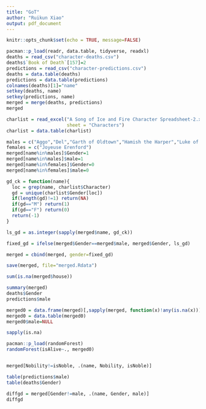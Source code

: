 ```yaml
---
title: "GoT"
author: "Ruikun Xiao"
output: pdf_document
---
```


```r
knitr::opts_chunk$set(echo = TRUE, message=FALSE)
```

```r
pacman::p_load(readr, data.table, tidyverse, readxl)
deaths = read_csv("character-deaths.csv")
deaths$`Book of Death`[157]=2
predictions = read_csv("character-predictions.csv")
deaths = data.table(deaths)
predictions = data.table(predictions)
colnames(deaths)[1]="name"
setkey(deaths, name)
setkey(predictions, name)
merged = merge(deaths, predictions)
merged
```

```r
charlist = read_excel("A Song of Ice and Fire Character Spreadsheet-2.xlsx",
                      sheet = "Characters")
charlist = data.table(charlist)
```

```r
males = c("Aggo","Del","Garth of Oldtown","Hamish the Harper","Luke of Longtown","Monster","Owen Norrey","Squint","Ulf the Ill","Wat (orphan)","Wat (sailor)","Will (orphan)","Wyl (guard)","Pate (Night's Watch)","Tim Tangletongue")
females = c("Joyeuse Erenford")
merged[name%in%males]$Gender=1
merged[name%in%males]$male=1
merged[name%in%females]$Gender=0
merged[name%in%females]$male=0
```

```r
gd_ck = function(name){
  loc = grep(name, charlist$Character)
  gd = unique(charlist$Gender[loc])
  if(length(gd)!=1) return(NA)
  if(gd=="M") return(1)
  if(gd=="F") return(0)
  return(-1)
}

ls_gd = as.integer(sapply(merged$name, gd_ck))

fixed_gd = ifelse(merged$Gender==merged$male, merged$Gender, ls_gd)

merged = cbind(merged, gender=fixed_gd)
```


```r
save(merged, file="merged.Rdata")
```





```r
sum(is.na(merged$house))
```

```r
summary(merged)
deaths$Gender
predictions$male
```

```r
merged0 = data.frame(merged)[,sapply(merged, function(x)!any(is.na(x)))]
merged0 = data.table(merged0)
merged0$male=NULL
```




```r
sapply(is.na)

pacman::p_load(randomForest)
randomForest(isAlive~., merged0)



```
















```r
merged[Nobility!=isNoble, .(name, Nobility, isNoble)]
```




```r
table(predictions$male)
table(deaths$Gender)
```


```r
diffgd = merged[Gender!=male, .(name, Gender, male)]
diffgd
```






















